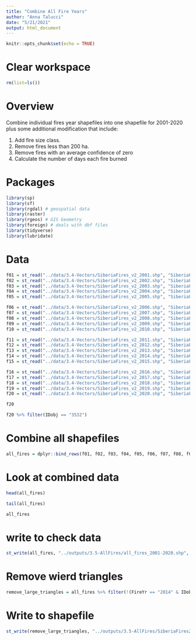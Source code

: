 ```yaml
---
title: "Combine All Fire Years"
author: "Anna Talucci"
date: "5/21/2021"
output: html_document
---
```


```r
knitr::opts_chunk$set(echo = TRUE)
```

# Clear workspace

```r
rm(list=ls()) 
```

# Overview

Combine individual fires year shapefiles into one shapefile for 2001-2020 plus some additional modification that include: 

1. Add fire size class. 
2. Remove fires less than 200 ha.
3. Remove fires with an average confidence of zero 
4. Calculate the number of days each fire burned

# Packages

```r
library(sp)
library(sf)
library(rgdal) # geospatial data
library(raster)
library(rgeos) # GIS Geometry
library(foreign) # deals with dbf files
library(tidyverse)
library(lubridate)
```


# Data

```r
f01 = st_read("../data/3.4-Vectors/SiberiaFires_v2_2001.shp", "SiberiaFires_v2_2001") 
f02 = st_read("../data/3.4-Vectors/SiberiaFires_v2_2002.shp", "SiberiaFires_v2_2002") 
f03 = st_read("../data/3.4-Vectors/SiberiaFires_v2_2003.shp", "SiberiaFires_v2_2003") 
f04 = st_read("../data/3.4-Vectors/SiberiaFires_v2_2004.shp", "SiberiaFires_v2_2004") 
f05 = st_read("../data/3.4-Vectors/SiberiaFires_v2_2005.shp", "SiberiaFires_v2_2005") 
```

```r
f06 = st_read("../data/3.4-Vectors/SiberiaFires_v2_2006.shp", "SiberiaFires_v2_2006") 
f07 = st_read("../data/3.4-Vectors/SiberiaFires_v2_2007.shp", "SiberiaFires_v2_2007") 
f08 = st_read("../data/3.4-Vectors/SiberiaFires_v2_2008.shp", "SiberiaFires_v2_2008") 
f09 = st_read("../data/3.4-Vectors/SiberiaFires_v2_2009.shp", "SiberiaFires_v2_2009") 
f10 = st_read("../data/3.4-Vectors/SiberiaFires_v2_2010.shp", "SiberiaFires_v2_2010") 
```

```r
f11 = st_read("../data/3.4-Vectors/SiberiaFires_v2_2011.shp", "SiberiaFires_v2_2011") 
f12 = st_read("../data/3.4-Vectors/SiberiaFires_v2_2012.shp", "SiberiaFires_v2_2012") 
f13 = st_read("../data/3.4-Vectors/SiberiaFires_v2_2013.shp", "SiberiaFires_v2_2013") 
f14 = st_read("../data/3.4-Vectors/SiberiaFires_v2_2014.shp", "SiberiaFires_v2_2014") 
f15 = st_read("../data/3.4-Vectors/SiberiaFires_v2_2015.shp", "SiberiaFires_v2_2015") 
```

```r
f16 = st_read("../data/3.4-Vectors/SiberiaFires_v2_2016.shp", "SiberiaFires_v2_2016") 
f17 = st_read("../data/3.4-Vectors/SiberiaFires_v2_2017.shp", "SiberiaFires_v2_2017") 
f18 = st_read("../data/3.4-Vectors/SiberiaFires_v2_2018.shp", "SiberiaFires_v2_2018") 
f19 = st_read("../data/3.4-Vectors/SiberiaFires_v2_2019.shp", "SiberiaFires_v2_2019") 
f20 = st_read("../data/3.4-Vectors/SiberiaFires_v2_2020.shp", "SiberiaFires_v2_2020") 
```

```r
f20
```

```r
f20 %>% filter(IDobj == "3532")

```

# Combine all shapefiles
```r
all_fires = dplyr::bind_rows(f01, f02, f03, f04, f05, f06, f07, f08, f09, f10, f11, f12, f13, f14, f15, f16, f17, f18, f19, f20)
```

# Look at combined data
```r
head(all_fires)
```

```r
tail(all_fires)
```

```r
all_fires
```

# write to check data
```r
st_write(all_fires, "../outputs/3.5-AllFires/all_fires_2001-2020.shp", driver="ESRI Shapefile") 
```

# Remove wierd triangles
```r
remove_large_triangles = all_fires %>% filter(!(FireYr == "2014" & IDobj=="2147"))
```

# Write to shapefile
```r
st_write(remove_large_triangles, "../outputs/3.5-AllFires/SiberiaFires2001-2020.shp", driver="ESRI Shapefile") 
```

